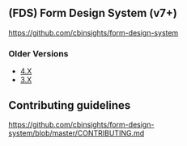 
<Meta title="Intro/Intro" />

## **(FDS)** Form Design System (v7+)

https://github.com/cbinsights/form-design-system

### Older Versions

- [4.X](https://cbinsights.github.io/form-design-system/4.X/)
- [3.X](https://cbinsights.github.io/form-design-system/3.X/)

## Contributing guidelines
https://github.com/cbinsights/form-design-system/blob/master/CONTRIBUTING.md
